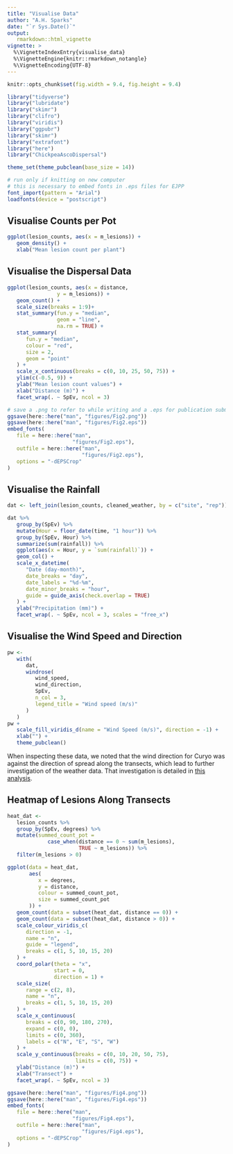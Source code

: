 ```yaml
---
title: "Visualise Data"
author: "A.H. Sparks"
date: "`r Sys.Date()`"
output:
   rmarkdown::html_vignette
vignette: >
  %\VignetteIndexEntry{visualise_data}
  %\VignetteEngine{knitr::rmarkdown_notangle}
  %\VignetteEncoding{UTF-8}
---
```


```r
knitr::opts_chunk$set(fig.width = 9.4, fig.height = 9.4)
```

```r
library("tidyverse")
library("lubridate")
library("skimr")
library("clifro")
library("viridis")
library("ggpubr")
library("skimr")
library("extrafont")
library("here")
library("ChickpeaAscoDispersal")

theme_set(theme_pubclean(base_size = 14))
```

```r
# run only if knitting on new computer
# this is necessary to embed fonts in .eps files for EJPP
font_import(pattern = "Arial")
loadfonts(device = "postscript") 
```

## Visualise Counts per Pot

```r
ggplot(lesion_counts, aes(x = m_lesions)) +
   geom_density() +
   xlab("Mean lesion count per plant")
```

## Visualise the Dispersal Data

```r
ggplot(lesion_counts, aes(x = distance,
                y = m_lesions)) +
   geom_count() +
   scale_size(breaks = 1:9)+
   stat_summary(fun.y = "median",
                geom = "line",
                na.rm = TRUE) +
   stat_summary(
      fun.y = "median",
      colour = "red",
      size = 2,
      geom = "point"
   ) +
   scale_x_continuous(breaks = c(0, 10, 25, 50, 75)) +
   ylim(c(-0.5, 9)) +
   ylab("Mean lesion count values") +
   xlab("Distance (m)") +
   facet_wrap(. ~ SpEv, ncol = 3)
```

```r
# save a .png to refer to while writing and a .eps for publication submission
ggsave(here::here("man", "figures/Fig2.png"))
ggsave(here::here("man", "figures/Fig2.eps"))
embed_fonts(
   file = here::here("man",
                     "figures/Fig2.eps"),
   outfile = here::here("man",
                        "figures/Fig2.eps"),
   options = "-dEPSCrop"
)
```

## Visualise the Rainfall

```r

dat <- left_join(lesion_counts, cleaned_weather, by = c("site", "rep"))

dat %>%
   group_by(SpEv) %>%
   mutate(Hour = floor_date(time, "1 hour")) %>%
   group_by(SpEv, Hour) %>%
   summarize(sum(rainfall)) %>%
   ggplot(aes(x = Hour, y = `sum(rainfall)`)) +
   geom_col() +
   scale_x_datetime(
      "Date (day-month)",
      date_breaks = "day",
      date_labels = "%d-%m",
      date_minor_breaks = "hour",
      guide = guide_axis(check.overlap = TRUE)
   ) +
   ylab("Precipitation (mm)") +
   facet_wrap(. ~ SpEv, ncol = 3, scales = "free_x")
```

## Visualise the Wind Speed and Direction

```r
pw <-
   with(
      dat,
      windrose(
         wind_speed,
         wind_direction,
         SpEv,
         n_col = 3,
         legend_title = "Wind speed (m/s)"
      )
   )
pw +
   scale_fill_viridis_d(name = "Wind Speed (m/s)", direction = -1) +
   xlab("") +
   theme_pubclean()
```

When inspecting these data, we noted that the wind direction for Curyo was against the direction of spread along the transects, which lead to further investigation of the weather data.
That investigation is detailed in [this analysis](06_Validate_Curyo_weather.html).

## Heatmap of Lesions Along Transects

```r
heat_dat <-
   lesion_counts %>%
   group_by(SpEv, degrees) %>%
   mutate(summed_count_pot =
             case_when(distance == 0 ~ sum(m_lesions),
                       TRUE ~ m_lesions)) %>%
   filter(m_lesions > 0)

ggplot(data = heat_dat,
       aes(
          x = degrees,
          y = distance,
          colour = summed_count_pot,
          size = summed_count_pot
       )) +
   geom_count(data = subset(heat_dat, distance == 0)) +
   geom_count(data = subset(heat_dat, distance > 0)) +
   scale_colour_viridis_c(
      direction = -1,
      name = "n",
      guide = "legend",
      breaks = c(1, 5, 10, 15, 20)
   ) +
   coord_polar(theta = "x",
               start = 0,
               direction = 1) +
   scale_size(
      range = c(2, 8),
      name = "n",
      breaks = c(1, 5, 10, 15, 20)
   ) +
   scale_x_continuous(
      breaks = c(0, 90, 180, 270),
      expand = c(0, 0),
      limits = c(0, 360),
      labels = c("N", "E", "S", "W")
   ) +
   scale_y_continuous(breaks = c(0, 10, 20, 50, 75),
                      limits = c(0, 75)) +
   ylab("Distance (m)") +
   xlab("Transect") +
   facet_wrap(. ~ SpEv, ncol = 3)
```

```r
ggsave(here::here("man", "figures/Fig4.png"))
ggsave(here::here("man", "figures/Fig4.eps"))
embed_fonts(
   file = here::here("man",
                     "figures/Fig4.eps"),
   outfile = here::here("man",
                        "figures/Fig4.eps"),
   options = "-dEPSCrop"
)
```
